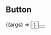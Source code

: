 
<Meta title="Components/Button" component={Button} />

## Button

<ArgsTable of={Button}>

<Canvas>
  <Story
    name="Button Component"
    args={{
      ...Button.defaultProps,
      label: "label",
      styleSheet: {},
    }}
  >
    {(args) => <Button {...args} />}
  </Story>
</Canvas>
<Button />
